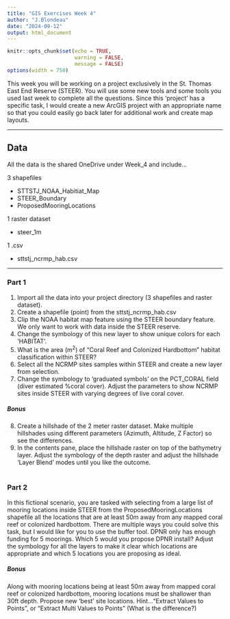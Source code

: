 ```yaml
---
title: "GIS Exercises Week 4"
author: "J.Blondeau"
date: "2024-09-12"
output: html_document
---
```


```r
knitr::opts_chunk$set(echo = TRUE,
                      warning = FALSE,
                      message = FALSE)
options(width = 750)
```

This week you will be working on a project exclusively in the St. Thomas East End Reserve (STEER).  You will use some new tools and some tools you used last week to complete all the questions.  Since this 'project' has a specific task, I would create a new ArcGIS project with an appropriate name so that you could easily go back later for additional work and create map layouts.     

***
## Data
All the data is the shared OneDrive under Week_4 and include...

3 shapefiles

- STTSTJ_NOAA_Habitiat_Map
- STEER_Boundary
- ProposedMooringLocations

1 raster dataset

- steer_1m

1 .csv 

- sttstj_ncrmp_hab.csv

***


### Part 1
1. Import all the data into your project directory (3 shapefiles and raster dataset).  
2. Create a shapefile (point) from the sttstj_ncrmp_hab.csv
3. Clip the NOAA habitat map feature using the STEER boundary feature.  We only want to work with data inside the STEER reserve.
4. Change the symbology of this new layer to show unique colors for each 'HABITAT'.
5. What is the area (m^2^) of "Coral Reef and Colonized Hardbottom" habitat classification within STEER?
6. Select all the NCRMP sites samples within STEER and create a new layer from selection.
7. Change the symbology to 'graduated symbols' on the PCT_CORAL field (diver estimated %coral cover).  Adjust the parameters to show NCRMP sites inside STEER with varying degrees of live coral cover.

##### Bonus
8. Create a hillshade of the 2 meter raster dataset.  Make multiple hillshades using different parameters (Azimuth, Altitude, Z Factor) so see the differences. 
9. In the contents pane, place the hillshade raster on top of the bathymetry layer.  Adjust the symbology of the depth raster and adjust the hillshade 'Layer Blend' modes until you like the outcome.
<br><br>

### Part 2

In this fictional scenario, you are tasked with selecting from a large list of mooring locations inside STEER from the  ProposedMooringLocations shapefile all the locations that are at least 50m away from any mapped coral reef or colonized hardbottom.  There are multiple ways you could solve this task, but I would like for you to use the buffer tool.  DPNR only has enough funding for 5 moorings.  Which 5 would you propose DPNR install?  Adjust the symbology for all the layers to make it clear which locations are appropriate and which 5 locations you are proposing as ideal.  

##### Bonus

Along with mooring locations being at least 50m away from mapped coral reef or colonized hardbottom, mooring locations must be shallower than 30ft depth.  Propose new 'best' site locations.  Hint..."Extract Values to Points", or "Extract Multi Values to Points" (What is the difference?)










